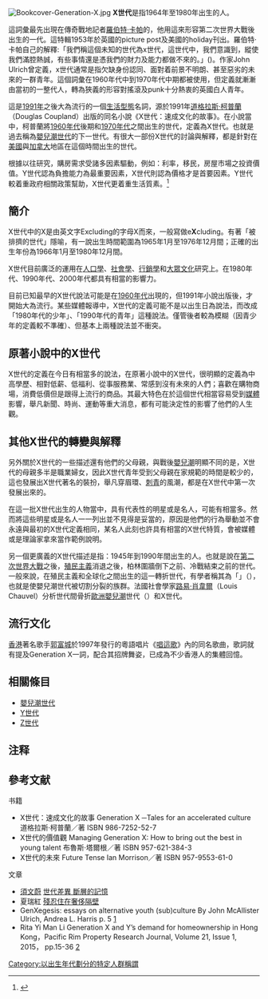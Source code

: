 {{世代边栏}}
[[File:Bookcover-Generation-X.jpg|thumb]]
'''X世代'''是指1964年至1980年出生的人。

這詞彙最先出現在傳奇戰地記者[[羅伯特·卡帕|羅伯特·卡帕]]的{{link-en|相片特輯|Photo-essay}}，他用這來形容第二次世界大戰後出生的一代。這特輯1953年於英國的picture post及美國的holiday刊出。羅伯特·卡帕自己的解釋:「我們稱這個未知的世代為x世代，這世代中，我們意識到，縱使我們滿腔熱誠，有些事情還是憑我們的財力及能力都做不來的。」({{lang|en|We named this unknown generation, The Generation X, and even in our first enthusiasm we realised that we had something far bigger than our talents and pockets could cope with}})。作家John Ulrich曾定義，x世代通常是指欠缺身份認同、面對着前景不明朗、甚至惡劣的未來的一群青年。這個詞彙在1960年代中到1970年代中期都被使用，但定義就漸漸由當初的一整代人，轉為狹義的形容對搖滾及punk十分熱衷的英國白人青年。

這是[[1991年|1991年]]之後大為流行的一個[[生活型態|生活型態]]名詞，源於1991年[[道格拉斯·柯普蘭|道格拉斯·柯普蘭]]（Douglas Coupland）出版的同名小說《X世代：速成文化的故事》。在小說當中，柯普蘭將[[1960年代|1960年代]]後期和[[1970年代|1970年代]]之間出生的世代，定義為X世代。也就是過去稱為[[嬰兒潮世代|嬰兒潮世代]]的下一世代。有很大一部份X世代的討論與解釋，都是針對在[[美國|美國]]與[[加拿大|加拿大]]地區在這個時間出生的世代。

根據以往研究，購房需求受諸多因素驅動，例如：利率，移民，房屋市場之投資價值。Y世代認為負擔能力為最重要因素，X世代則認為價格才是首要因素。Y世代較着重政府相關政策幫助，X世代更着重生活質素。<ref>{{cite web|url=http://www.tandfonline.com/eprint/4yGfwGRmkdqjXUMI5yFb/full|title=Generation X and Y’s demand for homeownership in Hong Kong|work=|date=2015-04-28|first=Rita Yi Man|last=Li|access-date=2015-05-01|archive-date=2019-05-03|archive-url=https://web.archive.org/web/20190503031516/https://www.tandfonline.com/eprint/4yGfwGRmkdqjXUMI5yFb/full}}</ref>

== 簡介 ==
X世代中的X是由英文字Excluding的字母X而來，一般寫做e'''X'''cluding。有著「被排擠的世代」隱喻，有一說出生時間範圍為1965年1月至1976年12月間；正確的出生年份為1966年1月至1980年12月間。

X世代目前廣泛的運用在[[人口學|人口學]]、[[社會學|社會學]]、[[行銷學|行銷學]]和[[大眾文化|大眾文化]]研究上。在1980年代、1990年代、2000年代都具有相當的影響力。

目前已知最早的X世代說法可能是在[[1960年代|1960年代]]出現的，但1991年小說出版後，才開始大為流行。某些媒體報導中，X世代的定義可能不是以出生日為說法，而改成「1980年代的少年」、「1990年代的青年」這種說法。僅管後者較為模糊（因青少年的定義較不準確）、但基本上兩種說法並不衝突。

== 原著小說中的X世代 ==
X世代的定義在今日有相當多的說法，在原著小說中的X世代，很明顯的定義為中高學歷、相對低薪、低福利、從事服務業、常感到沒有未來的人們；喜歡在購物商場，消費低價但是跟得上流行的商品。其最大特色在於這個世代相當容易受到[[媒體|媒體]]影響，舉凡新聞、時尚、運動等重大消息，都有可能決定性的影響了他們的人生觀。

== 其他X世代的轉變與解釋 ==
另外關於X世代的一些描述還有他們的父母親，與戰後[[嬰兒潮|嬰兒潮]]明顯不同的是，X世代的母親多半是職業婦女，因此X世代青年受到父母親在家規範的時間是較少的，這也發展出X世代著名的裝扮，舉凡穿眉環、[[刺青|刺青]]的風潮，都是在X世代中第一次發展出來的。

在這一批X世代出生的人物當中，具有代表性的明星或是名人，可能有相當多。然而將這些明星或是名人一一列出並不見得是妥當的，原因是他們的行為舉動並不會永遠與最初的X世代定義相同，某名人此刻也許具有相當的X世代特質，會被媒體或是理論家拿來當作範例說明。

另一個更廣義的X世代描述是指：1945年到1990年間出生的人。也就是說在[[第二次世界大戰|第二次世界大戰]]之後，[[殖民主義|殖民主義]]消退之後，柏林圍牆倒下之前、冷戰結束之前的世代。一般來說，在殖民主義和全球化之間出生的這一轉折世代，有學者稱其為「{{link-en|嬰兒潮剋星|Baby Buster}}」（{{lang|en|Baby Buster}}），也就是使嬰兒潮世代被切割分裂的族群。法國社會學家[[路易·肖韋爾|路易·肖韋爾]]（Louis Chauvel）分析世代間骨折[[歐洲|歐洲]][[嬰兒潮|嬰兒潮]]世代（{{lang|fr|baby boom}}）和X世代。

== 流行文化 ==
[[香港|香港]]著名歌手[[郭富城|郭富城]]於1997年發行的粵語唱片《[[唱這歌|唱這歌]]》內的同名歌曲，歌詞就有提及Generation X一詞，配合其招牌舞姿，已成為不少香港人的集體回憶。

== 相關條目 ==
* [[嬰兒潮|嬰兒潮世代]]
* [[Y世代|Y世代]]
* [[Z世代|Z世代]]

== 注释 ==
{{reflist}}

== 參考文献 ==
;书籍
* X世代：速成文化的故事 Generation X ─Tales for an accelerated culture 道格拉斯·柯普蘭／著 ISBN 986-7252-52-7
* X世代的價值觀 Managing Generation X: How to bring out the best in young talent 布魯斯·塔爾根／著 ISBN 957-621-384-3
* X世代的未來 Future Tense Ian Morrison／著 ISBN 957-9553-61-0

;文章
* [[須文蔚|須文蔚]] [https://web.archive.org/web/20060303235806/http://blog.chinatimes.com/winway/archive/2005/08/13/10751.html 世代差異 斷層的記憶]
* 夏瑞紅 [https://web.archive.org/web/20060131145129/http://blog.chinatimes.com/xletter/archive/2005/08/26/12920.html 殘忍住在奢侈隔壁]
* GenXegesis: essays on alternative youth (sub)culture By John McAllister Ulrich, Andrea L. Harris p. 5 [http://books.google.co.uk/books?id=v10ZUR_Ca3EC&pg=PA32&dq=generation+x+holiday&cd=1&redir_esc=y#v=onepage&q=generation%20x%20holiday&f=false]
* Rita Yi Man Li Generation X and Y’s demand for homeownership in Hong Kong，Pacific Rim Property Research Journal, Volume 21, Issue 1, 2015， pp.15-36 [http://www.tandfonline.com/eprint/4yGfwGRmkdqjXUMI5yFb/full] {{Wayback|url=http://www.tandfonline.com/eprint/4yGfwGRmkdqjXUMI5yFb/full |date=20190503031516 }}

{{青壯年的發展}}

[[Category:以出生年代劃分的特定人群稱謂|Category:以出生年代劃分的特定人群稱謂]]